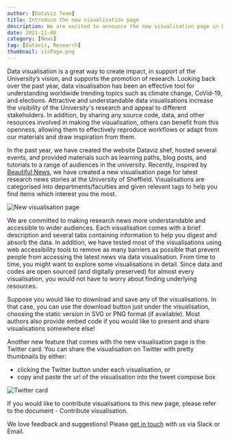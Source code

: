 ```yaml
---
author: [Dataviz Team]
title: Introduce the new visualisation page
description: We are excited to announce the new visualisation page in Dataviz.Shef!
date: 2021-11-08
category: [News]
tag: [Dataviz, Research]
thumbnail: visPage.png
---
```


Data visualisation is a great way to create impact, in support of the University’s vision, and supports the promotion of research. Looking back over the past year, data visualisation has been an effective tool for understanding worldwide trending topics such as climate change, CoVid-19, and elections. Attractive and understandable data visualisations increase the visibility of the University's research and appeal to different stakeholders. In addition, by sharing any source code, data, and other resources involved in making the visualisation, others can benefit from this openness, allowing them to effectively reproduce workflows or adapt from our materials and draw inspiration from them.

In the past year, we have created the website <Link to="/">Dataviz.shef</Link>, hosted several <Link to="/events">events</Link>, and provided materials such as <Link to="/#learning-path">learning paths</Link>, <Link to="/blog">blog posts</Link>, and <Link to="/blog/category/tutorial">tutorials</Link> to a range of audiences in the university. Recently, inspired by [Beautiful News](https://informationisbeautiful.net/beautifulnews/), we have created a <Link to="/visualisation/">new visualisation page</Link> for latest research news stories at the University of Sheffield. Visualisations are categorised into departments/faculties and given relevant tags to help you find items which interest you the most.

![New visualisation page](visPage.png)

We are committed to making research news more understandable and accessible to wider audiences. Each visualisation comes with a brief description and several tabs containing information to help you digest and absorb the data. In addition, we have tested most of the visualisations using web accessibility tools to remove as many barriers as possible that prevent people from accessing the latest news via data visualisation. From time to time, you might want to explore some visualisations in detail. Since data and codes are open sourced (and digitally preserved) for almost every visualisation, you would not have to worry about finding underlying resources.

Suppose you would like to download and save any of the visualisations. In that case, you can use the download button just under the visualisation, choosing the static version in SVG or PNG format (if available). Most authors also provide embed code if you would like to present and share visualisations somewhere else!

Another new feature that comes with the new visualisation page is the Twitter card. You can share the visualisation on Twitter with pretty thumbnails by either:

- clicking the Twitter button under each visualisation, or
- copy and paste the url of the visualisation into the tweet compose box

![Twitter card](twitterCard.png)

If you would like to contribute visualisations to this new page, please refer to the document - <Link to="/docs/21/07/2021/Contribute-visualisation">Contribute visualisation</Link>.

We love feedback and suggestions! Please <a href="mailto:rdm@sheffield.ac.uk">get in touch</a> with us via Slack or Email.
